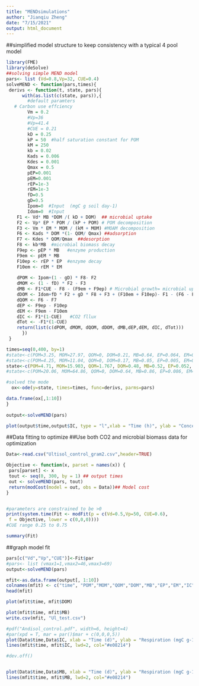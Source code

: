 ```yaml
---
title: "MENDsimulations"
author: "Jianqiu Zheng"
date: "7/15/2021"
output: html_document
---
```


##simplified model structure to keep consistency with a typical 4 pool model 
```r
library(FME)
library(deSolve)
##solving simple MEND model
pars<- list (Vd=0.8,Vp=32, CUE=0.4)
solveMEND <- function(pars,times){
 derivs <- function(t, state, pars){
      with(as.list(c(state, pars)),{
        #default paramters
   # Carbon use effciency
        Vm = 0.2
        #Vp=36
        #Vp=41.4
        #CUE = 0.21
        kD = 0.25
        kP = 50  #half saturation constant for POM
        kM = 250
        kb = 0.02
        Kads = 0.006 
        Kdes = 0.001 
        Qmax = 0.5
        pEP=0.001 
        pEM=0.001
        rEP=1e-3 
        rEM=1e-3 
        fD=0.5 
        gD=0.5
        Ipom=0  #Input  (mgC g soil day-1)
        Idom=0  #Input
    F1 <- Vd* MB *DOM /( kD + DOM)  ## microbial uptake 
    F2 <- Vp* EP * POM / (kP + POM) # POM decomposition
    F3 <- Vm * EM * MOM / (kM + MOM) #MOAM decomposition
    F6 <- Kads * DOM *(1- QOM/ Qmax) ##adsorption
    F7 <- Kdes * QOM/Qmax  ##desorption
    F8 <- kb*MB  #microbial biomass decay
    F9ep <- pEP * MB   #enzyme production 
    F9em <- pEM * MB
    F10ep <- rEP * EP  #enzyme decay
    F10em <- rEM * EM
    
    dPOM <- Ipom+(1 - gD) * F8- F2
    dMOM <- (1 - fD) * F2 - F3
    dMB <- F1*CUE - F8 - (F9em + F9ep) # Microbial growth= microbial uptake *CUE
    dDOM <- Idom+fD * F2 + gD * F8 + F3 + (F10em + F10ep)- F1 - (F6 - F7)
    dQOM <- F6 - F7
    dEP <- F9ep - F10ep
    dEM <- F9em - F10em
    dIC <- F1*(1-CUE)   #CO2 fllux
    dTot <- -F1*(1-CUE)
    return(list(c(dPOM, dMOM, dQOM, dDOM, dMB,dEP,dEM, dIC, dTot)))
      })
 }

times=seq(0,400, by=1)
#state<-c(POM=3.25, MOM=27.97, QOM=0, DOM=0.21, MB=0.64, EP=0.064, EM=0.064, IC=0, Tot=32.198)#Mollisol
#state<-c(POM=4.25, MOM=11.04, QOM=0, DOM=0.17, MB=0.05, EP=0.005, EM=0.005, IC=0, Tot=15.52)#Gelisol
state<-c(POM=4.71, MOM=15.903, QOM=1.767, DOM=0.48, MB=0.52, EP=0.052, EM=0.052, IC=0, Tot=23.484)#Ultisol
#state<-c(POM=20.06, MOM=64.86, QOM=0, DOM=0.64, MB=0.86, EP=0.086, EM=0.086, IC=0, Tot=86.592)#Andisol

#solved the mode
  ox<-ode(y=state, times=times, func=derivs, parms=pars)

data.frame(ox[,1:10])
}
 
output<-solveMEND(pars) 

plot(output$time,output$IC, type = "l",xlab = "Time (h)", ylab = "Concentration (mM)", lwd=3,col="#7f3b08", xlim=c(0,300), ylim=c(0,4))
```

##Data fitting to optimize
##Use both CO2 and microbial biomass data for optimization
```r

Data<-read.csv("Ultisol_control_gram2.csv",header=TRUE)

Objective <- function(x, parset = names(x)) {
 pars[parset] <- x
 tout <- seq(0, 300, by = 1) ## output times
 out <- solveMEND(pars, tout)
 return(modCost(model = out, obs = Data))## Model cost
}


#parameters are constrained to be >0
print(system.time(Fit <- modFit(p = c(Vd=0.5,Vp=50, CUE=0.6),
 f = Objective, lower = c(0,0,0))))
#CUE range 0.25 to 0.75

summary(Fit)

```


##graph model fit
```r

pars[c("Vd","Vp","CUE")]<-Fit$par
#pars<- list (vmax1=1,vmax2=46,vmax3=69)
output<-solveMEND(pars)  

mfit<-as.data.frame(output[, 1:10])
colnames(mfit) <- c("time", "POM","MOM","QOM","DOM","MB","EP","EM","IC","Tot")
head(mfit)

plot(mfit$time, mfit$DOM)

plot(mfit$time, mfit$MB)
write.csv(mfit, "Ul_test.csv")

#pdf("Andisol_control.pdf", width=6, height=4)
#par(xpd = T, mar = par()$mar + c(0,0,0,5))
plot(Data$time,Data$IC, xlab = "Time (d)", ylab = "Respiration (mgC g-1 soil)", pch=16, cex=1.2,col="#e08214", xlim=c(0,400), ylim=c(0,5),cex.lab=1.2, cex.axis=1.2)
lines(mfit$time, mfit$IC, lwd=2, col="#e08214")

#dev.off()


plot(Data$time,Data$MB, xlab = "Time (d)", ylab = "Respiration (mgC g-1 soil)", pch=16, cex=1.2,col="#e08214", xlim=c(0,400), ylim=c(0,1),cex.lab=1.2, cex.axis=1.2)
lines(mfit$time, mfit$MB, lwd=2, col="#e08214")

```

